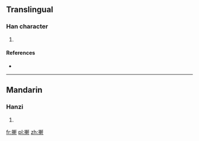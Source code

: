 ==Translingual==

===Han character===
{{Han char|rn=64|rad=手|as=10|sn=13|four=5104<sub>0</sub>|canj=手十十十 (QJJJ)}}

# {{defn|Han|sort=手10}}

====References====
* {{Han ref|kx=0447.110|dkj=12490|dj=0798.030|hdz=31929.080|uh=641F|ud=25631|bh=DDA3|bd=56739}}

----

==Mandarin==

===Hanzi===
{{cmn-hanzi|pin=[[xiǎn]] ([[xian3]])|wg=hsien<sup>3</sup>}}

# {{defn|Mandarin|sort=手10}}

[[fr:搟]]
[[pl:搟]]
[[zh:搟]]